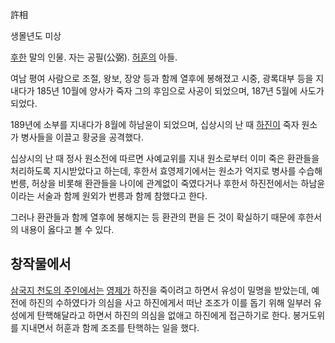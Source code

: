 許相

생몰년도 미상

[[후한]] 말의 인물. 자는 공필(公弼). [[허훈]]의 아들.

여남 평여 사람으로 조절, 왕보, 장양 등과 함께 열후에 봉해졌고 시중, 광록대부 등을 지내다가 185년 10월에 양사가 죽자 그의 후임으로 사공이 되었으며, 187년 5월에 사도가 되었다.

189년에 소부를 지내다가 8월에 하남윤이 되었으며, 십상시의 난 때 [[하진]]이 죽자 원소가 병사들을 이끌고 황궁을 공격했다.

십상시의 난 때 정사 원소전에 따르면 사예교위를 지내 원소로부터 이미 죽은 환관들을 처리하도록 지시받았다고 하는데, 후한서 효영제기에서는 원소가 억지로 병사를 수습해 번릉, 허상을 비롯해 환관들을 나이에 관계없이 죽였다거나 후한서 하진전에서는 하남윤이라는 서술과 함께 원외가 번릉과 함께 참했다고 한다.

그러나 환관들과 함께 열후에 봉해지는 등 환관의 편을 든 것이 확실하기 때문에 후한서의 내용이 옳다고 볼 수 있다.

== 창작물에서 ==
[[삼국지 천도의 주인]]에서는 [[영제]]가 하진을 죽이려고 하면서 유성이 밀명을 받았는데, 예전에 하진의 수하였다가 의심을 사고 하진에게서 떠난 조조가 이를 돕기 위해 일부러 유성에게 탄핵해달라고 하면서 하진의 의심을 없애고 하진에게 접근하기로 한다. 봉거도위를 지내면서 허훈과 함께 조조를 탄핵하는 일을 했다.
